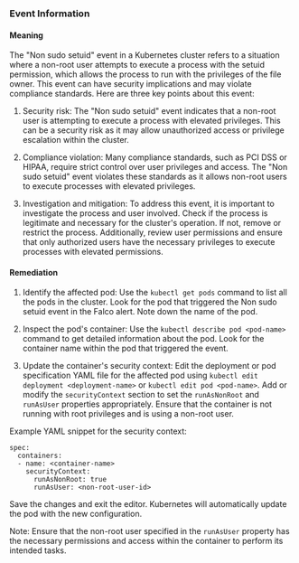 
### Event Information

#### Meaning

The "Non sudo setuid" event in a Kubernetes cluster refers to a situation where a non-root user attempts to execute a process with the setuid permission, which allows the process to run with the privileges of the file owner. This event can have security implications and may violate compliance standards. Here are three key points about this event:

1. Security risk: The "Non sudo setuid" event indicates that a non-root user is attempting to execute a process with elevated privileges. This can be a security risk as it may allow unauthorized access or privilege escalation within the cluster.

2. Compliance violation: Many compliance standards, such as PCI DSS or HIPAA, require strict control over user privileges and access. The "Non sudo setuid" event violates these standards as it allows non-root users to execute processes with elevated privileges.

3. Investigation and mitigation: To address this event, it is important to investigate the process and user involved. Check if the process is legitimate and necessary for the cluster's operation. If not, remove or restrict the process. Additionally, review user permissions and ensure that only authorized users have the necessary privileges to execute processes with elevated permissions.

#### Remediation

1. Identify the affected pod: Use the `kubectl get pods` command to list all the pods in the cluster. Look for the pod that triggered the Non sudo setuid event in the Falco alert. Note down the name of the pod.

2. Inspect the pod's container: Use the `kubectl describe pod <pod-name>` command to get detailed information about the pod. Look for the container name within the pod that triggered the event.

3. Update the container's security context: Edit the deployment or pod specification YAML file for the affected pod using `kubectl edit deployment <deployment-name>` or `kubectl edit pod <pod-name>`. Add or modify the `securityContext` section to set the `runAsNonRoot` and `runAsUser` properties appropriately. Ensure that the container is not running with root privileges and is using a non-root user.

Example YAML snippet for the security context:
```
spec:
  containers:
  - name: <container-name>
    securityContext:
      runAsNonRoot: true
      runAsUser: <non-root-user-id>
```

Save the changes and exit the editor. Kubernetes will automatically update the pod with the new configuration.

Note: Ensure that the non-root user specified in the `runAsUser` property has the necessary permissions and access within the container to perform its intended tasks.

